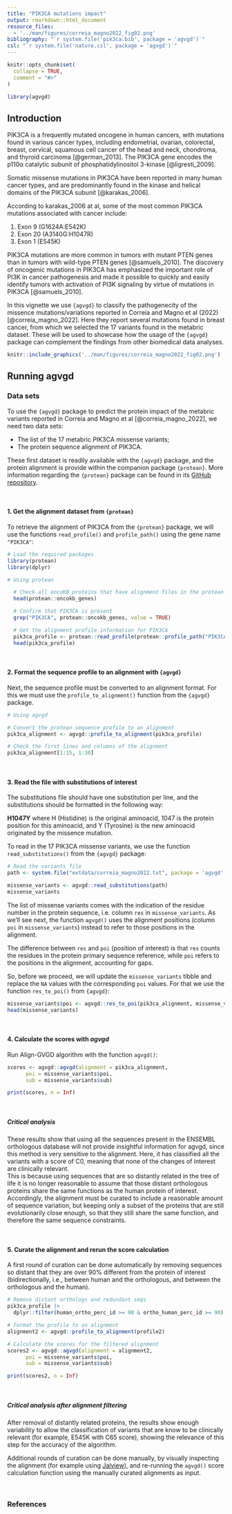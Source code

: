 ```yaml
---
title: "PIK3CA mutations impact"
output: rmarkdown::html_document
resource_files:
  - '../man/figures/correia_magno2022_fig02.png'
bibliography: "`r system.file('pik3ca.bib', package = 'agvgd')`"
csl: "`r system.file('nature.csl', package = 'agvgd')`"
---
```


```r
knitr::opts_chunk$set(
  collapse = TRUE,
  comment = "#>"
)

library(agvgd)
```

## Introduction

PIK3CA is a frequently mutated oncogene in human cancers, with mutations
found in various cancer types, including endometrial, ovarian,
colorectal, breast, cervical, squamous cell cancer of the head and neck,
chondroma, and thyroid carcinoma [@german_2013]. The PIK3CA gene encodes the p110α
catalytic subunit of phosphatidylinositol 3-kinase [@ligresti_2009].

Somatic missense mutations in PIK3CA have been reported in many human
cancer types, and are predominantly found in the kinase and helical
domains of the PIK3CA subunit [@karakas_2006].

According to karakas_2006 at al, some of the most common PIK3CA mutations associated with cancer
include:

  1. Exon 9 (G1624A:E542K)
  2. Exon 20 (A3140G:H1047R) 
  3. Exon 1 (E545K)

PIK3CA mutations are more common in tumors with mutant PTEN genes than
in tumors with wild-type PTEN genes [@samuels_2010]. The discovery of oncogenic
mutations in PIK3CA has emphasized the important role of PI3K in cancer
pathogenesis and made it possible to quickly and easily identify tumors
with activation of PI3K signaling by virtue of mutations in PIK3CA [@samuels_2010].

In this vignette we use `{agvgd}` to classify the pathogenecity of the
missence mutations/variations reported in Correia and Magno et al
(2022) [@correia_magno_2022]. Here they report several mutations found in breast cancer, from which we selected the 
17 variants found in the metabric dataset. These will be used to showcase how the usage of the `{agvgd}` package can complement the findings from other biomedical data analyses.

```r
knitr::include_graphics('../man/figures/correia_magno2022_fig02.png') 
```

## Running agvgd

### Data sets

To use the `{agvgd}` package to predict the protein impact of the metabric variants reported in Correia and Magno et al [@correia_magno_2022], we need two data sets:

-   The list of the 17 metabric PIK3CA missense variants;
-   The protein sequence alignment of PIK3CA. 

These first dataset is readily available with the `{agvgd}` package, and the protein alignment is provide within the companion package `{protean}`. More information regarding the `{protean}` package can be found in its [GitHub repository](https://github.com/maialab/protean).

<br>

#### 1. Get the alignment dataset from `{protean}`

To retrieve the alignment of PIK3CA from the `{protean}` package, we will use the functions `read_profile()` and `profile_path()` using the gene name `"PIK3CA"`:

```r
# Load the required packages
library(protean)
library(dplyr)

# Using protean

  # Check all oncoKB proteins that have alignment files in the protean package
  head(protean::oncokb_genes)

  # Confirm that PIK3CA is present
  grep("PIK3CA", protean::oncokb_genes, value = TRUE)

  # Get the alignment profile information for PIK3CA
  pik3ca_profile <- protean::read_profile(protean::profile_path("PIK3CA"))
  head(pik3ca_profile)

```

<br>

#### 2. Format the sequence profile to an alignment with `{agvgd}`

Next, the sequence profile must be converted to an alignment format. For this we must use the `profile_to_alignment()` function from the `{agvgd}` package. 

```r

# Using agvgd 

# Convert the protean sequence profile to an alignment
pik3ca_alignment <- agvgd::profile_to_alignment(pik3ca_profile)

# Check the first lines and columns of the alignment
pik3ca_alignment[1:15, 1:30]

```

<br>

#### 3. Read the file with substitutions of interest

The substitutions file should have one substitution per line, and the substitutions should be formatted in the following way:

**H1047Y** where H (Histidine) is the original aminoacid, 1047 is the protein position for this aminoacid, and Y (Tyrosine) is the new aminoacid originated by the missence mutation.   

To read in the 17 PIK3CA missense variants, we use the function `read_substitutions()` from the `{agvgd}` package:

```r
# Read the variants file
path <- system.file("extdata/correia_magno2022.txt", package = 'agvgd', mustWork = TRUE)

missense_variants <- agvgd::read_substitutions(path)
missense_variants
```

The list of missense variants comes with the indication of the residue number in the protein sequence, i.e. column `res` in `missense_variants`. As we'll see next, the function `agvgd()` uses the alignment positions (column `poi` in `missense_variants`) instead to refer to those positions in the alignment.

The difference between `res` and `poi` (position of interest) is that `res` counts the residues in the protein primary sequence reference, while `poi` refers to the positions in the alignment, accounting for gaps.

So, before we proceed, we will update the `missense_variants` tibble and
replace the `NA` values with the corresponding `poi` values. For that we
use the function `res_to_poi()` from `{agvgd}`:

```r
missense_variants$poi <- agvgd::res_to_poi(pik3ca_alignment, missense_variants$res)
head(missense_variants)
```

<br>

#### 4. Calculate the scores with *agvgd*

Run Align-GVGD algorithm with the function `agvgd()`:

```r
scores <- agvgd::agvgd(alignment = pik3ca_alignment,
      poi = missense_variants$poi,
      sub = missense_variants$sub)

print(scores, n = Inf)
```

<br>

##### Critical analysis

These results show that using all the sequences present in the ENSEMBL orthologous database will not provide insightful information for agvgd, since this method is very sensitive to the alignment. Here, it has classified all the variants with a score of C0, meaning that none of the changes of interest are clinically relevant.\
This is because using sequences that are so distantly related in the tree of life it is no longer reasonable to assume that those distant orthologous proteins share the same functions as the human protein of interest. Accordingly, the alignment must be curated to include a reasonable amount of sequence variation, but keeping only a subset of the proteins that are still evolutionarily close enough, so that they still share the same function, and therefore the same sequence constraints. 

<br>

#### 5. Curate the alignment and rerun the score calculation

A first round of curation can be done automatically by removing sequences so distant that they are over 90% different from the protein of interest (bidirectionally, i.e., between human and the orthologous, and between the orthologous and the human).

```r

# Remove distant orthologs and redundant seqs
pik3ca_profile |>
  dplyr::filter(human_ortho_perc_id >= 90 & ortho_human_perc_id >= 90) -> profile2

# Format the profile to an alignment
alignment2 <- agvgd::profile_to_alignment(profile2)

# Calculate the scores for the filtered alignment
scores2 <- agvgd::agvgd(alignment = alignment2,
      poi = missense_variants$poi,
      sub = missense_variants$sub)

print(scores2, n = Inf)

```

<br>

##### Critical analysis after alignment filtering

After removal of distantly related proteins, the results show enough variability to allow the classification of variants that are know to be clinically relevant (for example, E545K with C65 score), showing the relevance of this step for the accuracy of the algorithm.


Additional rounds of curation can be done manually, by visually inspecting the alignment (for example using [Jalview](https://www.jalview.org/)), and re-running the `agvgd()` score calculation function using the manually curated alignments as input.

<br>

### References




